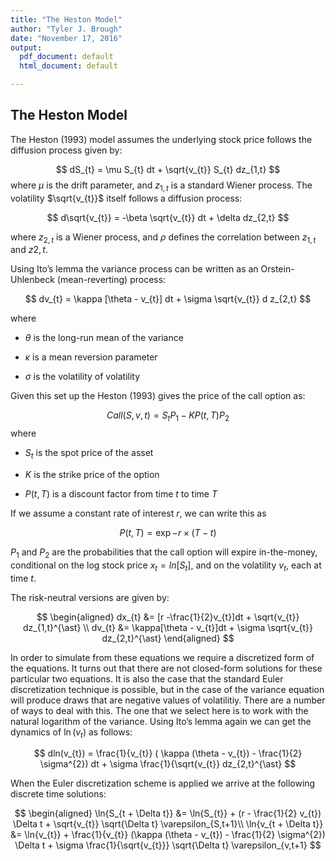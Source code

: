 ---
title: "The Heston Model"
author: "Tyler J. Brough"
date: "November 17, 2016"
output:
  pdf_document: default
  html_document: default

---

## The Heston Model

The Heston (1993) model assumes the underlying stock price follows the diffusion process given by:

$$
dS_{t} = \mu S_{t} dt + \sqrt{v_{t}} S_{t} dz_{1,t}
$$
where $\mu$ is the drift parameter, and $z_{1,t}$ is a standard Wiener process. The volatility $\sqrt{v_{t}}$ itself follows a diffusion process:

$$
d\sqrt{v_{t}} = -\beta \sqrt{v_{t}} dt + \delta dz_{2,t}
$$

where $z_{2,t}$ is a Wiener process, and $\rho$ defines the correlation between $z_{1,t}$ and $z{2,t}$. 

Using Ito's lemma the variance process can be written as an Orstein-Uhlenbeck (mean-reverting) process:

$$
dv_{t} = \kappa [\theta - v_{t}] dt + \sigma \sqrt{v_{t}} d z_{2,t}
$$

where

- $\theta$ is the long-run mean of the variance

- $\kappa$ is a mean reversion parameter 

- $\sigma$ is the volatility of volatility

Given this set up the Heston (1993) gives the price of the call option as:

$$
Call(S,v,t) = S_{t} P_{1} - K P(t,T) P_{2}
$$
where

- $S_{t}$ is the spot price of the asset

- $K$ is the strike price of the option

- $P(t,T)$ is a discount factor from time $t$ to time $T$

If we assume a constant rate of interest $r$, we can write this as

$$
P(t,T) = \exp{-r \times (T - t)}
$$

$P_{1}$ and $P_{2}$ are the probabilities that the call option will expire in-the-money, conditional on the log stock price $x_{t} = ln[S_{t}]$, and on the volatility $v_{t}$, each at time $t$. 

The risk-neutral versions are given by:

$$
\begin{aligned}
dx_{t} &= [r -\frac{1}{2}v_{t}]dt + \sqrt{v_{t}} dz_{1,t}^{\ast} \\
dv_{t} &= \kappa[\theta - v_{t}]dt + \sigma \sqrt{v_{t}} dz_{2,t}^{\ast}
\end{aligned}
$$

In order to simulate from these equations we require a discretized form of the equations. It turns out that there are
not closed-form solutions for these particular two equations. It is also the case that the standard Euler discretization
technique is possible, but in the case of the variance equation will produce draws that are negative values of
volatilitiy. There are a number of ways to deal with this. The one that we select here is to work with the natural
logarithm of the variance. Using Ito's lemma again we can get the dynamics of $\ln{(v_{t})}$ as follows:

$$
dln(v_{t}) = \frac{1}{v_{t}} ( \kappa (\theta - v_{t}) - \frac{1}{2} \sigma^{2}) dt + \sigma \frac{1}{\sqrt{v_{t}}
dz_{2,t}^{\ast}
$$

When the Euler discretization scheme is applied we arrive at the following discrete time solutions:

$$
\begin{aligned}
\ln{S_{t + \Delta t}} &= \ln{S_{t}} + (r - \frac{1}{2} v_{t}) \Delta t + \sqrt{v_{t}} \sqrt{\Delta t} \varepsilon_{S,t+1}\\
\ln{v_{t + \Delta t}} &= \ln{v_{t}} + \frac{1}{v_{t}} (\kappa (\theta - v_{t}) - \frac{1}{2} \sigma^{2}) \Delta t + \sigma \frac{1}{\sqrt{v_{t}}} \sqrt{\Delta t} \varepsilon_{v,t+1}
$$
